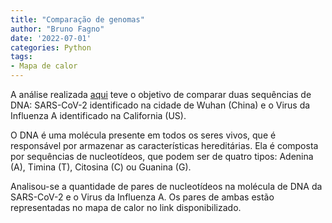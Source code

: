 ```yaml
---
title: "Comparação de genomas"
author: "Bruno Fagno"
date: '2022-07-01'
categories: Python
tags:
- Mapa de calor
---
```


A análise realizada [aqui](https://mybinder.org/v2/gh/brunofagno/desafio1/8485711e0990c4a1898c8709a67ba27aec5ee7ea?urlpath=lab%2Ftree%2Fdesafio.ipynb) teve o objetivo de comparar duas sequências de DNA: SARS-CoV-2 identificado na cidade de Wuhan (China) e o Virus da Influenza A identificado na California (US).

O DNA é uma molécula presente em todos os seres vivos, que é responsável por armazenar as caracterı́sticas hereditárias. Ela é composta por sequências de nucleotı́deos, que podem ser de quatro tipos: Adenina (A), Timina (T), Citosina (C) ou Guanina (G).

Analisou-se a quantidade de pares de nucleotídeos na molécula de DNA da SARS-CoV-2 e o Virus da Influenza A. Os pares de ambas estão representadas no mapa de calor no link disponibilizado.
